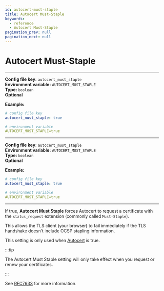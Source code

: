 ```yaml
---
id: autocert-must-staple
title: Autocert Must-Staple
keywords:
  - reference
  - Autocert Must-Staple
pagination_prev: null
pagination_next: null
---
```



# Autocert Must-Staple

<Tabs>
<TabItem value="Core" label="Core">

---

**Config file key:** `autocert_must_staple` <br/>
**Environment variable:** `AUTOCERT_MUST_STAPLE` <br/>
**Type:** `boolean` <br/>
**Optional** <br/>

**Example:**
```yaml
# config file key
autocert_must_staple: true

# environment variable
AUTOCERT_MUST_STAPLE=true
```

</TabItem>
<TabItem value="Enterprise" label="Enterprise">

---

**Config file key:** `autocert_must_staple` <br/>
**Environment variable:** `AUTOCERT_MUST_STAPLE` <br/>
**Type:** `boolean` <br/>
**Optional** <br/>

**Example:**
```yaml
# config file key
autocert_must_staple: true

# environment variable
AUTOCERT_MUST_STAPLE=true
```

</TabItem>
</Tabs>

---

If true, **Autocert Must Staple** forces Autocert to request a certificate with the `status_request` extension (commonly called `Must-Staple`).

This allows the TLS client (your browser) to fail immediately if the TLS handshake doesn't include OCSP stapling information.

This setting is only used when [Autocert](/docs/reference/autocert) is true.

:::tip

The Autocert Must Staple setting will only take effect when you request or renew your certificates.

:::

See [RFC7633](https://tools.ietf.org/html/rfc7633) for more information.
